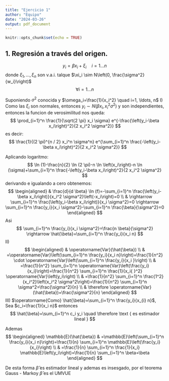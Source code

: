 ```yaml
---
title: "Ejercicio 1"
author: "Equipo"
date: "2024-03-26"
output: pdf_document
---
```


```r
knitr::opts_chunk$set(echo = TRUE)
```


## 1. Regresión a través del origen.

$$
y_i=\beta x_i+\xi_i \quad i=1 \ldots n
$$
donde $\xi_1, \ldots, \xi_n$ son v.a.i. talque $\xi_i \sim N\left(0, \frac{\sigma^2}{w_i}\right)$
$$
\forall i=1 \ldots n
$$

Suponiendo $\sigma^2$ conocida y $\omega_i=\frac{1}{x_i^2} \quad i=1, \ldots, n$
I)
Como las $\xi_i$ son normales, entonces $y_i \sim N\left(\beta x_i, x_i^2 \sigma^2\right)$ y son independientes, entonces la funcion de verosimilitud nos queda:
$$
\prod_{i=1}^n \frac{1}{\sqrt{2 \pi} x_i \sigma} e^{-\frac{\left(y_i-\beta x_i\right)^2}{2 x_i^2 \sigma^2}}
$$
es decir:
$$
\frac{1}{(2 \pi)^{n / 2} x_i^n \sigma^n} e^{\sum_{i=1}^n \frac{-\left(y_i-\beta x_i\right)^2}{2 x_i^2 \sigma^2}}
$$

Aplicando logaritmo:
$$
\ln (1)-\frac{n}{2} \ln (2 \pi)-n \ln \left(x_i\right)-n \ln (\sigma)+\sum_{i=1}^n \frac{-\left(y_i-\beta x_i\right)^2}{2 x_i^2 \sigma^2}
$$
derivando e igualando a cero obtenemos:
$$
\begin{aligned}
& \frac{d}{d \beta} \ln (f)=-\sum_{i=1}^n \frac{\left(y_i-\beta x_i\right)}{x_i^2 \sigma^2}\left(-x_i\right)=0 \\
& \rightarrow \sum_{i=1}^n \frac{\left(y_i-\beta x_i\right)}{x_i \sigma^2}=0 \rightarrow \sum_{i=1}^n \frac{y_i}{x_i \sigma^2}-\sum_{i=1}^n \frac{\beta}{\sigma^2}=0
\end{aligned}
$$
Asi
$$
\sum_{i=1}^n \frac{y_i}{x_i \sigma^2}=\frac{n \beta}{\sigma^2} \rightarrow \hat{\beta}=\sum_{i=1}^n \frac{y_i}{x_i n}
$$
II)
$$
\begin{aligned}
& \operatorname{Var}(\hat{\beta}) \\
& =\operatorname{Var}\left(\sum_{i=1}^n \frac{y_i}{x_i n}\right)=\frac{1}{n^2} \cdot \operatorname{Var}\left(\sum_{i=1}^n \frac{y_i}{x_i }\right) \\
& =\frac{1}{n^2} \sum_{i=1}^n \operatorname{Var}\left(\frac{y_i}{x_i}\right)=\frac{1}{n^2} \sum_{i=1}^n \frac{1}{x_i{ }^2} \operatorname{Var}\left(y_i\right) \\
& =\frac{1}{n^2} \sum_{i=1}^n \frac{1^2}{x_i^2}\left(x_i^2 \sigma^2\right)=\frac{1}{n^2} \sum_{i=1}^n \sigma^2=\frac{\sigma^2}{n} \\
& \therefore \operatorname{Var}(\hat{\beta})=\frac{\sigma^2}{n}
\end{aligned}
$$
III)
$\operatorname{Como} \hat{\beta}=\sum_{i=1}^n \frac{y_i}{x_{i} n}$, Sea $c_i=\frac{1}{x_i n}$ entonces
$$
\hat{\beta}=\sum_{i=1}^n c_i y_i \quad \therefore \text { es estimador lineal }
$$

Ademas
$$
\begin{aligned}
\mathbb{E}(\hat{\beta}) & =\mathbb{E}\left(\sum_{i=1}^n \frac{y_i}{x_i n}\right)=\frac{1}{n} \sum_{i=1}^n \mathbb{E}\left(\frac{y_i}{x_i}\right) \\
& =\frac{1}{n} \sum_{i=1}^n \frac{1}{x_i} \mathbb{E}\left(y_i\right)=\frac{1}{n} \sum_{i=1}^n \beta=\beta
\end{aligned}
$$

De esta forma $\hat{\beta}$ es estimador lineal y ademas es insesgado, por el teorema Gauss - Markoy $\hat{\beta}$ es el UMVUE